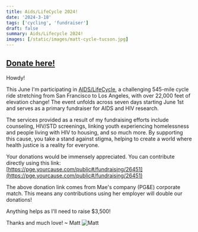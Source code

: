 ```yaml
---
title: Aids/LifeCycle 2024!
date: '2024-3-18'
tags: ['cycling', 'fundraiser']
draft: false
summary: Aids/Lifecycle 2024!
images: [/static/images/matt-cycle-tucson.jpg]
---
```


## [Donate here!](https://pge.yourcause.com/public#/fundraising/26451)

Howdy!

This June I'm participating in [AIDS/LifeCycle](https://www.aidslifecycle.org), a challenging 545-mile cycle ride stretching from San Francisco to Los Angeles, with over 22,000 feet of elevation change! The event unfolds across seven days starting June 1st and serves as a primary fundraiser for AIDS and HIV research.

The services provided as a result of my fundraising efforts include counseling, HIV/STD screenings, linking youth experiencing homelessness and people living with HIV to housing, and so much more. By supporting this cause, you take a stand against stigma, helping to create a world where health justice is a reality for everyone.

Your donations would be immensely appreciated. You can contribute directly using this link:
[https://pge.yourcause.com/public#/fundraising/26451](https://pge.yourcause.com/public#/fundraising/26451)

The above donation link comes from Mae's company (PG&E) corporate match. This means any contributions using her employer will double our donations!

Anything helps as I'll need to raise $3,500!

Thanks and much love! ~ Matt
![Matt](/static/images/matt-cycle-tucson.jpg)
